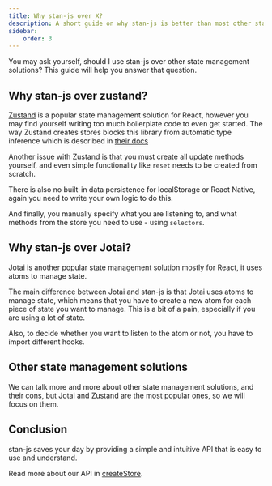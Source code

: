 ```yaml
---
title: Why stan-js over X?
description: A short guide on why stan-js is better than most other state management solutions.
sidebar:
    order: 3
---
```


You may ask yourself, should I use stan-js over other state management solutions? This guide will help you answer that question. 

## Why stan-js over zustand?

[Zustand](https://github.com/pmndrs/zustand) is a popular state management solution for React, however you may find yourself writing too much boilerplate code to even get started. The way Zustand creates stores blocks this library from automatic type inference which is described in [their docs](https://docs.pmnd.rs/zustand/guides/typescript)

Another issue with Zustand is that you must create all update methods yourself, and even simple functionality like `reset` needs to be created from scratch.

There is also no built-in data persistence for localStorage or React Native, again you need to write your own logic to do this.

And finally, you manually specify what you are listening to, and what methods from the store you need to use - using `selectors`.

## Why stan-js over Jotai?

[Jotai](https://github.com/pmndrs/jotai) is another popular state management solution mostly for React, it uses atoms to manage state.

The main difference between Jotai and stan-js is that Jotai uses atoms to manage state, which means that you have to create a new atom for each piece of state you want to manage. This is a bit of a pain, especially if you are using a lot of state.

Also, to decide whether you want to listen to the atom or not, you have to import different hooks.

## Other state management solutions

We can talk more and more about other state management solutions, and their cons, but Jotai and Zustand are the most popular ones, so we will focus on them.

## Conclusion

stan-js saves your day by providing a simple and intuitive API that is easy to use and understand.

Read more about our API in [createStore](/reference/createStore).
